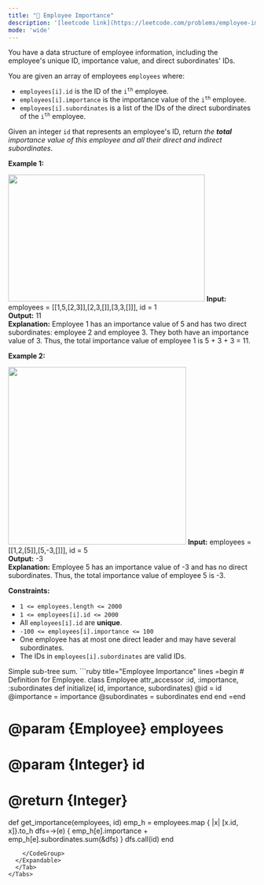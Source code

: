 ```yaml
---
title: "🧀 Employee Importance"
description: '[leetcode link](https://leetcode.com/problems/employee-importance/description/)'
mode: 'wide'
---
```

<Tabs>
  <Tab title="Question" icon="circle-question" iconType="regular">
    <Card>
      <p>You have a data structure of employee information, including the employee&#39;s unique ID, importance value, and direct subordinates&#39; IDs.</p>  <p>You are given an array of employees <code>employees</code> where:</p>  <ul>  <li><code>employees[i].id</code> is the ID of the <code>i<sup>th</sup></code> employee.</li>  <li><code>employees[i].importance</code> is the importance value of the <code>i<sup>th</sup></code> employee.</li>  <li><code>employees[i].subordinates</code> is a list of the IDs of the direct subordinates of the <code>i<sup>th</sup></code> employee.</li> </ul>  <p>Given an integer <code>id</code> that represents an employee&#39;s ID, return <em>the <strong>total</strong> importance value of this employee and all their direct and indirect subordinates</em>.</p>   <p><strong class="example">Example 1:</strong></p> <img alt="" src="https://assets.leetcode.com/uploads/2021/05/31/emp1-tree.jpg" style="width: 400px; height: 258px;" />  <strong>Input:</strong> employees = [[1,5,[2,3]],[2,3,[]],[3,3,[]]], id = 1 <br/> <strong>Output:</strong> 11 <br/> <strong>Explanation:</strong> Employee 1 has an importance value of 5 and has two direct subordinates: employee 2 and employee 3. They both have an importance value of 3. Thus, the total importance value of employee 1 is 5 + 3 + 3 = 11.   <p><strong class="example">Example 2:</strong></p> <img alt="" src="https://assets.leetcode.com/uploads/2021/05/31/emp2-tree.jpg" style="width: 362px; height: 361px;" />  <strong>Input:</strong> employees = [[1,2,[5]],[5,-3,[]]], id = 5 <br/> <strong>Output:</strong> -3 <br/> <strong>Explanation:</strong> Employee 5 has an importance value of -3 and has no direct subordinates. Thus, the total importance value of employee 5 is -3.    <p><strong>Constraints:</strong></p>  <ul>  <li><code>1 &lt;= employees.length &lt;= 2000</code></li>  <li><code>1 &lt;= employees[i].id &lt;= 2000</code></li>  <li>All <code>employees[i].id</code> are <strong>unique</strong>.</li>  <li><code>-100 &lt;= employees[i].importance &lt;= 100</code></li>  <li>One employee has at most one direct leader and may have several subordinates.</li>  <li>The IDs in <code>employees[i].subordinates</code> are valid IDs.</li> </ul> 
    </Card>
  </Tab>
  <Tab title="Solution" icon="lightbulb" iconType="regular" >
    <Card>
      Simple sub-tree sum.
</Card>
  <Expandable title="code">
    <CodeGroup dropdown>
```ruby title="Employee Importance" lines
=begin
# Definition for Employee.
class Employee
    attr_accessor :id, :importance, :subordinates
    def initialize( id, importance, subordinates)
        @id = id
        @importance = importance
        @subordinates = subordinates
    end
end
=end

# @param {Employee} employees
# @param {Integer} id
# @return {Integer}
def get_importance(employees, id)
  emp_h = employees.map { |x| [x.id, x]}.to_h
  dfs=->(e) { emp_h[e].importance + emp_h[e].subordinates.sum(&dfs) }
  dfs.call(id)
end
```
    </CodeGroup>
  </Expandable>
  </Tab>
</Tabs>